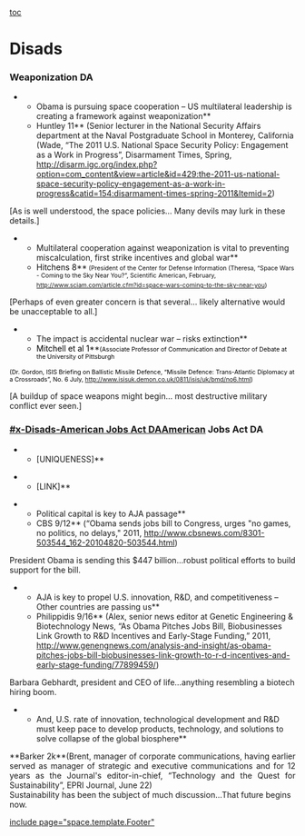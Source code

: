 [[toc]]
=Disads= 
=== === 
===Weaponization DA=== 

**Obama is pursuing space cooperation – US multilateral leadership is creating a framework against weaponization**
**Huntley 11** (Senior lecturer in the National Security Affairs department at the Naval Postgraduate School in Monterey, California (Wade, “The 2011 U.S. National Space Security Policy: Engagement as a Work in Progress”, Disarmament Times, Spring, [[http://disarm.igc.org/index.php?option=com_content&view=article&id=429:the-2011-us-national-space-security-policy-engagement-as-a-work-in-progress&catid=154:disarmament-times-spring-2011&Itemid=2]])

[As is well understood, the space policies… Many devils may lurk in these details.]

**Multilateral cooperation against weaponization is vital to preventing miscalculation, first strike incentives and global war**
**<span style="color: #0d0d0d;">Hitchens 8</span>**<span style="color: #0d0d0d; font-size: 10.6667px;"> (President of the Center for Defense Information (Theresa, “Space Wars - Coming to the Sky Near You?”, Scientific American, February, </span><span style="color: #0000ff; font-size: 10.6667px; text-decoration: none;">[[http://www.sciam.com/article.cfm?id=space-wars-coming-to-the-sky-near-you]]</span><span style="color: #0d0d0d; font-size: 10.6667px;">)</span>

<span style="color: #0d0d0d;">[</span>Perhaps of even greater concern is that several… likely alternative would be unacceptable to all.]


**The impact is accidental nuclear war – risks extinction**
**<span style="color: #000000;">Mitchell et al 1</span>**<span style="color: #000000; font-size: 10.6667px;">(Associate Professor of Communication and Director of Debate at the University of Pittsburgh</span>
<span style="color: #000000; font-size: 10.6667px;">(Dr. Gordon, ISIS Briefing on Ballistic Missile Defence, “Missile Defence: Trans-Atlantic Diplomacy at a Crossroads”, No. 6 July, </span><span style="color: #0000ff; font-size: 10.6667px; text-decoration: none;">[[http://www.isisuk.demon.co.uk/0811/isis/uk/bmd/no6.html]]</span><span style="color: #000000; font-size: 10.6667px;">)</span>


[A buildup of space weapons might begin… most destructive military conflict ever seen.]


=== === 
===[[#x-Disads-American Jobs Act DA]]American Jobs Act DA=== 

**[UNIQUENESS]**

**[LINK]**

**Political capital is key to AJA passage**
**CBS 9/12** (“Obama sends jobs bill to Congress, urges "no games, no politics, no delays," 2011, [[http://www.cbsnews.com/8301-503544_162-20104820-503544.html]])

President Obama is sending this $447 billion...robust political efforts to build support for the bill.

**AJA is key to propel U.S. innovation, R&D, and competitiveness – Other countries are passing us**
**Philippidis 9/16** (Alex, senior news editor at Genetic Engineering & Biotechnology News, “As Obama Pitches Jobs Bill, Biobusinesses Link Growth to R&D Incentives and Early-Stage Funding,” 2011, [[http://www.genengnews.com/analysis-and-insight/as-obama-pitches-jobs-bill-biobusinesses-link-growth-to-r-d-incentives-and-early-stage-funding/77899459/]])

Barbara Gebhardt, president and CEO of life...anything resembling a biotech hiring boom.

**And, U.S. rate of innovation, technological development and R&D must keep pace to develop products, technology, and solutions to solve collapse of the global biosphere**
<span style="display: block; text-align: justify;">**Barker 2k**(Brent, manager of corporate communications, having earlier served as manager of strategic and executive communications and for 12 years as the Journal's editor-in-chief, “Technology and the Quest for Sustainability”, EPRI Journal, June 22)</span>
Sustainability has been the subject of much discussion...That future begins now.



[[include page="space.template.Footer"]]